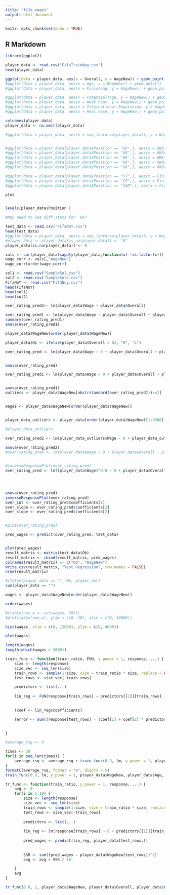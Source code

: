 ```yaml
---
title: "fifa_wages"
output: html_document
---
```


```r
knitr::opts_chunk$set(echo = TRUE)
```

## R Markdown

```r
library(ggplot2)
```

```r
player_data <- read.csv("FifaTrainNew.csv")
head(player_data)

ggplot(data = player_data, aes(x = Overall, y = WageNew)) + geom_point()
#ggplot(data = player_data, aes(x = Age, y = WageNew)) + geom_point()
#ggplot(data = player_data, aes(x = Finishing, y = WageNew)) + geom_point()

#ggplot(data = player_data, aes(x = Potential*Age, y = WageNew)) + geom_point()
#ggplot(data = player_data, aes(x = Weak.Foot, y = WageNew)) + geom_point()
#ggplot(data = player_data, aes(x = International.Reputation, y = WageNew)) + geom_point()
#ggplot(data = player_data, aes(x = Real.Face, y = WageNew)) + geom_point()

colnames(player_data)
player_data <- na.omit(player_data)

#ggplot(data = player_data, aes(x = seq_len(nrow(player_data)), y = WageNew)) + geom_point()


#ggplot(data = player_data[player_data$Position == "GK",], aes(x = GKDiving, y = WageNew)) + geom_point()
#ggplot(data = player_data[player_data$Position == "GK",], aes(x = GKPositioning, y = WageNew)) + geom_point()
#ggplot(data = player_data[player_data$Position == "GK",], aes(x = GKKicking, y = WageNew)) + geom_point()
#ggplot(data = player_data[player_data$Position == "GK",], aes(x = GKHandling, y = WageNew)) + geom_point()
#ggplot(data = player_data[player_data$Position == "GK",], aes(x = GKReflexes, y = WageNew)) + geom_point()

#ggplot(data = player_data[player_data$Position == "ST",], aes(x = Finishing, y = WageNew)) + geom_point()
#ggplot(data = player_data[player_data$Position == "CF",], aes(x = Finishing, y = WageNew)) + geom_point()
#ggplot(data = player_data[player_data$Position == "CAM",], aes(x = Finishing, y = WageNew)) + geom_point()

plot


levels(player_data$Position )

#May need to use diff stats for  GK?

```


```r

test_data <- read.csv("FifaNoY.csv")
head(test_data)
#ggplot(data = player_data, aes(x = seq_len(nrow(player_data)), y = WageNew)) + geom_point()
#player_data <- player_data[is.na(player_data)] <- "0"
player_data[is.na(player_data)] <- 0

vals <- cor(player_data[sapply(player_data,function(x) !is.factor(x))])
wage_corr <- vals[,'WageNew']
wage_corr[order(wage_corr)]
```

```r

sol1 <- read.csv("SampleSol.csv")
sol2 <- read.csv("SampleSol2.csv")
FifaNoY <- read.csv("FifaNoy.csv")
head(FifaNoY)
head(sol1)
head(sol2)

over_rating_pred2<- lm(player_data$Wage ~ player_data$Overall)

over_rating_pred1 <- lm(player_data$Wage ~ player_data$Overall + player_data$International.Reputation + player_data$Potential + player_data$Reactions + player_data$Composure)
summary(over_rating_pred1)
anova(over_rating_pred1)

player_data$WageNew[order(player_data$WageNew)]

player_data$HL <- ifelse(player_data$Overall > 82, "H", "L")

```


```r


over_rating_pred <- lm(player_data$Wage ~ 0 + player_data$Overall + player_data$International.Reputation + player_data$HL + player_data$Potential)


anova(over_rating_pred)

over_rating_pred1 <- lm(player_data$Wage ~ 0 + player_data$Overall + player_data$International.Reputation + player_data$Potential + player_data$Reactions + player_data$Composure)


anova(over_rating_pred1)
outliers <- player_data$WageNew[abs(rstandard(over_rating_pred1))>=2]


wages <- player_data$WageNew[order(player_data$WageNew)]


player_data_outliers <- player_data[order(player_data$WageNew)[1:9500], ]

#player_data_outliers

over_rating_pred2 <- lm(player_data_outliers$Wage ~ 0 + player_data_outliers$Overall + player_data_outliers$International.Reputation + player_data_outliers$Potential + player_data_outliers$Reactions + player_data_outliers$Composure)
 
anova(over_rating_pred2)
#over_rating_pred <- lm(player_data$Wage ~ 0 + player_data$Overall + player_data$International.Reputation + player_data$Potential + player_data$Reactions + player_data$Composure + player_data$Club)


#inverseResponsePlot(over_rating_pred)
over_rating_pred <- lm((player_data$Wage)^0.8 ~ 0 + player_data$Overall + player_data$International.Reputation + player_data$HL + player_data$Potential + player_data$Composure + player_data$Club)




anova(over_rating_pred)
inverseResponsePlot(over_rating_pred)
over_int <- over_rating_pred$coefficients[1]
over_slope <- over_rating_pred$coefficients[2]
over_slope <- over_rating_pred$coefficients[2]


#plot(over_rating_pred)

pred_wages <- predict(over_rating_pred, test_data)


plot(pred_wages)
result_matrix <- matrix(test_data$Ob)
result_matrix <- cbind(result_matrix, pred_wages)
colnames(result_matrix) <- c("Ob", "WageNew")
write.csv(result_matrix, "Test Regression", row.names = FALSE)
nrow(result_matrix)
```


```r

#ifelse(player_data == "", NA, player_dat)
sum(player_data == "")

wages <- player_data$WageNew[order(player_data$WageNew)]

order(wages)

#(table(new_w <- cut(wages, 20)))
#plot(table(new_w), ylim = c(0, 20), xlim = c(0, 10000))

hist(wages, xlim = c(0, 12000), ylim = c(0, 4000))

plot(wages)

length(wages)
length(which(wages > 2000))
```

```r

train_func <- function(train_ratio, FUN, y_power = 1, response, ...) {
    size <- length(response)
    size_vec <- seq_len(size)
    train_rows <- sample(1:size, size = train_ratio * size, replace = FALSE)
    test_rows <- size_vec[-train_rows]

    predictors <- list(...)   
    
    lin_reg <- FUN(response[train_rows] ~ predictors[[1]][train_rows] + predictors[[2]][train_rows] + predictors[[3]][train_rows])# + predictors[[4]][train_rows])

    
    (coef <- lin_reg$coefficients)

    (error <- sum((response[test_rows] - (coef[1] + coef[2] * predictors[[1]][test_rows] + coef[3] * predictors[[2]][test_rows] + coef[4] * predictors[[3]][test_rows]))^2))

        
}

#average_rsq <- 0

times <- 50
for(i in seq_len(times)) {
    average_rsq <- average_rsq + train_func(0.9, lm, y_power = 1, player_data$WageNew, player_data$Age, player_data$Overall, player_data$International.Reputation) / times
}
formatC(average_rsq, format = "e", digits = 5)
train_func(0.9, lm, y_power = 1, player_data$WageNew, player_data$Age, player_data$Overall, player_data$International.Reputation)


```

```r
tr_func <- function(train_ratio, y_power = 1, response, ...) {
    avg <- 0
    for(i in 1:10) {
        size <- length(response)
        size_vec <- seq_len(size)
        train_rows <- sample(1:size, size = train_ratio * size, replace = FALSE)
        test_rows <- size_vec[-train_rows]
    
        predictors <- list(...)   
        
        lin_reg <- lm(response[train_rows] ~ 0 + predictors[[1]][train_rows] + predictors[[3]][train_rows] + predictors[[4]][train_rows]) #+ predictors[[5]][train_rows])
        
        pred_wages <- predict(lin_reg, player_data[test_rows,])
        
      
        SSR <- sum((pred_wages - player_data$WageNew[test_rows])^2)
        avg <- avg + SSR / 10

    }
    avg
}

tr_func(0.8, 1, player_data$WageNew, player_data$Overall, player_data$Potential, player_data$HL, player_data$International.Reputation, player_data$Club )


```













